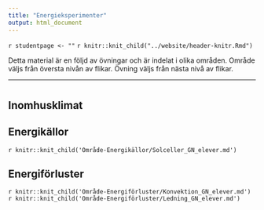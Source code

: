 ```yaml
---
title: "Energieksperimenter"
output: html_document
---
```


`r studentpage <- ""`
`r knitr::knit_child("../website/header-knitr.Rmd")`

Detta material är en följd av övningar och är indelat i olika områden. Område väljs från översta nivån av flikar. Övning väljs från nästa nivå av flikar. 

***

# {.tabset .tabset-fade}



## Inomhusklimat {.tabset .tabset-fade}



## Energikällor {.tabset .tabset-fade}

`r knitr::knit_child('Område-Energikällor/Solceller_GN_elever.md')`


## Energiförluster {.tabset .tabset-fade}

`r knitr::knit_child('Område-Energiförluster/Konvektion_GN_elever.md')`
`r knitr::knit_child('Område-Energiförluster/Ledning_GN_elever.md')`


